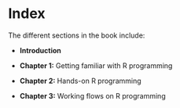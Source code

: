 # Index {.unnumbered}

The different sections in the book include:

-   **Introduction**

-   **Chapter 1:** Getting familiar with R programming

-   **Chapter 2:** Hands-on R programming

-   **Chapter 3:** Working flows on R programming
